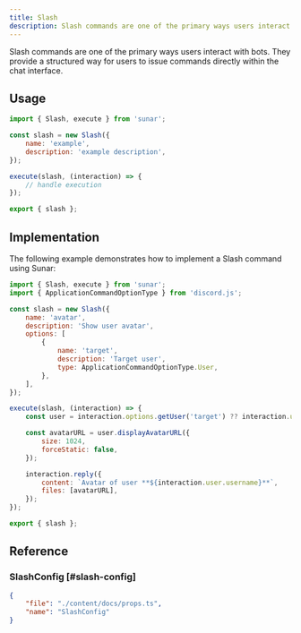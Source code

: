 ```yaml
---
title: Slash
description: Slash commands are one of the primary ways users interact with bots. They provide a structured way for users to issue commands directly within the chat interface.
---
```


Slash commands are one of the primary ways users interact with bots. They provide a structured way for users to issue commands directly within the chat interface.

<Links>
	<Link
		label="Source"
		icon="github"
		link="https://github.com/sunarjs/sunar/blob/main/packages/sunar/src/builders/slash/slash.ts"
	/>
	<Link
		label="ChatInputApplicationCommandData"
		icon="discordjs"
		link="https://discord.js.org/docs/packages/discord.js/main/ChatInputApplicationCommandData:Interface"
	/>
	<Link
		label="ChatInputCommandInteraction"
		icon="discordjs"
		link="https://discord.js.org/docs/packages/discord.js/main/ChatInputCommandInteraction:Class"
	/>
	<Link
		label="API Reference"
		icon="discord"
		link="https://discord.com/developers/docs/interactions/application-commands#slash-commands"
	/>
</Links>

## Usage

```js
import { Slash, execute } from 'sunar';

const slash = new Slash({
	name: 'example',
	description: 'example description',
});

execute(slash, (interaction) => {
	// handle execution
});

export { slash };
```

## Implementation

The following example demonstrates how to implement a Slash command using Sunar:

```js
import { Slash, execute } from 'sunar';
import { ApplicationCommandOptionType } from 'discord.js';

const slash = new Slash({
	name: 'avatar',
	description: 'Show user avatar',
	options: [
		{
			name: 'target',
			description: 'Target user',
			type: ApplicationCommandOptionType.User,
		},
	],
});

execute(slash, (interaction) => {
	const user = interaction.options.getUser('target') ?? interaction.user;

	const avatarURL = user.displayAvatarURL({
		size: 1024,
		forceStatic: false,
	});

	interaction.reply({
		content: `Avatar of user **${interaction.user.username}**`,
		files: [avatarURL],
	});
});

export { slash };
```

## Reference

### SlashConfig [#slash-config]

```json doc-gen:typescript
{
	"file": "./content/docs/props.ts",
	"name": "SlashConfig"
}
```